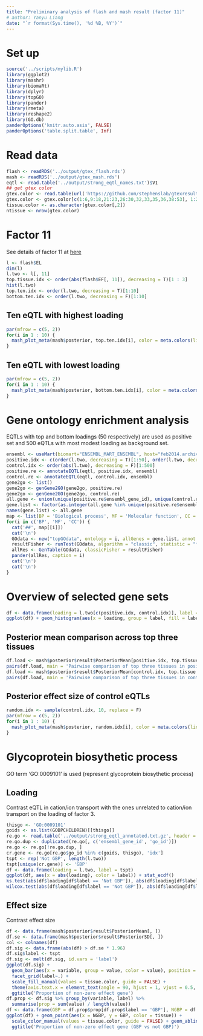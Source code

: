 ```yaml
---
title: "Preliminary analysis of flash and mash result (factor 11)"
# author: Yanyu Liang
date: "`r format(Sys.time(), '%d %B, %Y')`"
---
```


# Set up

```r
source('../scripts/mylib.R')
library(ggplot2)
library(mashr)
library(biomaRt)
library(dplyr)
library(topGO)
library(pander)
library(rmeta)
library(reshape2)
library(GO.db)
panderOptions('knitr.auto.asis', FALSE)
panderOptions('table.split.table', Inf)
```

# Read data

```r
flash <- readRDS('../output/gtex_flash.rds')
mash <- readRDS('../output/gtex_mash.rds')
eqtl <- read.table('../output/strong_eqtl_names.txt')$V1
## get gtex color
gtex.color <- read.table(url('https://github.com/stephenslab/gtexresults/raw/master/data/GTExColors.txt'), sep = '\t', comment.char = '')
gtex.color <- gtex.color[c(1:6,9:18,21:23,26:30,32,33,35,36,38:53), 1:2]
tissue.color <- as.character(gtex.color[,2])
ntissue <- nrow(gtex.color)
```

# Factor 11

See details of factor 11 at [here](run_flashr.html)

```r
l <- flash$EL
dim(l)
l.two <- l[, 11]
top.tissue.idx <- order(abs(flash$EF[, 11]), decreasing = T)[1 : 3]
hist(l.two)
top.ten.idx <- order(l.two, decreasing = T)[1:10]
bottom.ten.idx <- order(l.two, decreasing = F)[1:10]
```

## Ten eQTL with highest loading

```r
par(mfrow = c(5, 2))
for(i in 1 : 10) {
  mash_plot_meta(mash$posterior, top.ten.idx[i], color = meta.colors(lines = tissue.color), main = paste0(i, ': ', eqtl[i]))
}
```

## Ten eQTL with lowest loading

```r
par(mfrow = c(5, 2))
for(i in 1 : 10) {
  mash_plot_meta(mash$posterior, bottom.ten.idx[i], color = meta.colors(lines = tissue.color), main = paste0(i, ': ', eqtl[i]))
}
```

# Gene ontology enrichment analysis

EQTLs with top and bottom loadings (50 respectively) are used as positive set and 500 eQTLs with most modest loading as background set.

```r
ensembl <- useMart(biomart="ENSEMBL_MART_ENSEMBL", host="feb2014.archive.ensembl.org", path="/biomart/martservice", dataset="hsapiens_gene_ensembl")
positive.idx <- c(order(l.two, decreasing = T)[1:50], order(l.two, decreasing = F)[1:50])
control.idx <- order(abs(l.two), decreasing = F)[1:500]
positive.re <- annotateEQTL(eqtl, positive.idx, ensembl)
control.re <- annotateEQTL(eqtl, control.idx, ensembl)
gene2go <- list()
gene2go <- genGene2GO(gene2go, positive.re)
gene2go <- genGene2GO(gene2go, control.re)
all.gene <- union(unique(positive.re$ensembl_gene_id), unique(control.re$ensembl_gene_id))
gene.list <- factor(as.integer(all.gene %in% unique(positive.re$ensembl_gene_id)))
names(gene.list) <- all.gene
map <- list(BP = 'Biological process', MF = 'Molecular function', CC = 'Cellular component')
for(i in c('BP', 'MF', 'CC')) {
  cat('##', map[[i]])
  cat('\n')
  GOdata <- new("topGOdata", ontology = i, allGenes = gene.list, annot = annFUN.gene2GO, gene2GO = gene2go)
  resultFisher <- runTest(GOdata, algorithm = "classic", statistic = "fisher")
  allRes <- GenTable(GOdata, classicFisher = resultFisher)
  pander(allRes, caption = i)
  cat('\n')
  cat('\n')
}

```

# Overview of selected gene sets

```r
df <- data.frame(loading = l.two[c(positive.idx, control.idx)], label = c(rep('positive', length(positive.idx)), rep('control', length(control.idx))))
ggplot(df) + geom_histogram(aes(x = loading, group = label, fill = label), binwidth = 1) + ggtitle('Histogram of loading')
```

## Posterior mean comparison across top three tissues

```r
df.load <- mash$posterior$result$PosteriorMean[positive.idx, top.tissue.idx]
pairs(df.load, main = 'Pairwise comparison of top three tissues in positive set')
df.load <- mash$posterior$result$PosteriorMean[control.idx, top.tissue.idx]
pairs(df.load, main = 'Pairwise comparison of top three tissues in control set')
```

## Posterior effect size of control eQTLs

```r
random.idx <- sample(control.idx, 10, replace = F) 
par(mfrow = c(5, 2))
for(i in 1 : 10) {
  mash_plot_meta(mash$posterior, random.idx[i], color = meta.colors(lines = tissue.color), main = paste0(i, ': ', eqtl[i]))
}
```

# Glycoprotein biosythetic process

GO term 'GO:0009101' is used (represent glycoprotein biosythetic process)

## Loading

Contrast eQTL in cation/ion transport with the ones unrelated to cation/ion transport on the loading of factor 3. 

```r
thisgo <- 'GO:0009101'
goids <- as.list(GOBPCHILDREN)[[thisgo]]
re.go <- read.table('../output/strong_eqtl_annotated.txt.gz', header = T)
re.go.dup <- duplicated(re.go[, c('ensembl_gene_id', 'go_id')])
re.go <- re.go[!re.go.dup, ]
cr.gene <- re.go[re.go$go_id %in% c(goids, thisgo), 'idx']
tspt <- rep('Not GBP', length(l.two))
tspt[unique(cr.gene)] <- 'GBP'
df <- data.frame(loading = l.two, label = tspt)
ggplot(df, aes(x = abs(loading), color = label)) + stat_ecdf()
ks.test(abs(df$loading[df$label == 'Not GBP']), abs(df$loading[df$label == 'GBP']), alternative = 'g')
wilcox.test(abs(df$loading[df$label == 'Not GBP']), abs(df$loading[df$label == 'GBP']), alternative = 'l')
```

## Effect size

Contrast effect size 

```r
df <- data.frame(mash$posterior$result$PosteriorMean[, ])
df.se <- data.frame(mash$posterior$result$PosteriorSD[, ])
col <- colnames(df)
df.sig <- data.frame(abs(df) > df.se * 1.96)
df.sig$label <- tspt
df.sig <- melt(df.sig, id.vars = 'label')
ggplot(df.sig) +
  geom_bar(aes(x = variable, group = value, color = value), position = "fill") +
  facet_grid(label~.) +
  scale_fill_manual(values = tissue.color, guide = FALSE) +
  theme(axis.text.x = element_text(angle = 90, hjust = 1, vjust = 0.5, color = tissue.color)) +
  ggtitle('Proportion of non-zero effect gene')
df.prop <- df.sig %>% group_by(variable, label) %>%
  summarise(prop = sum(value) / length(value))
df <- data.frame(GBP = df.prop$prop[df.prop$label == 'GBP'], NGBP = df.prop$prop[df.prop$label == 'Not GBP'], tissue = df.prop$variable[df.prop$label == 'GBP'])
ggplot(df) + geom_point(aes(x = NGBP, y = GBP, color = tissue)) +
  scale_color_manual(values = tissue.color, guide = FALSE) + geom_abline(slope = 1, intercept = 0) +
  ggtitle('Proportion of non-zero effect gene (GBP vs not GBP)')
```


